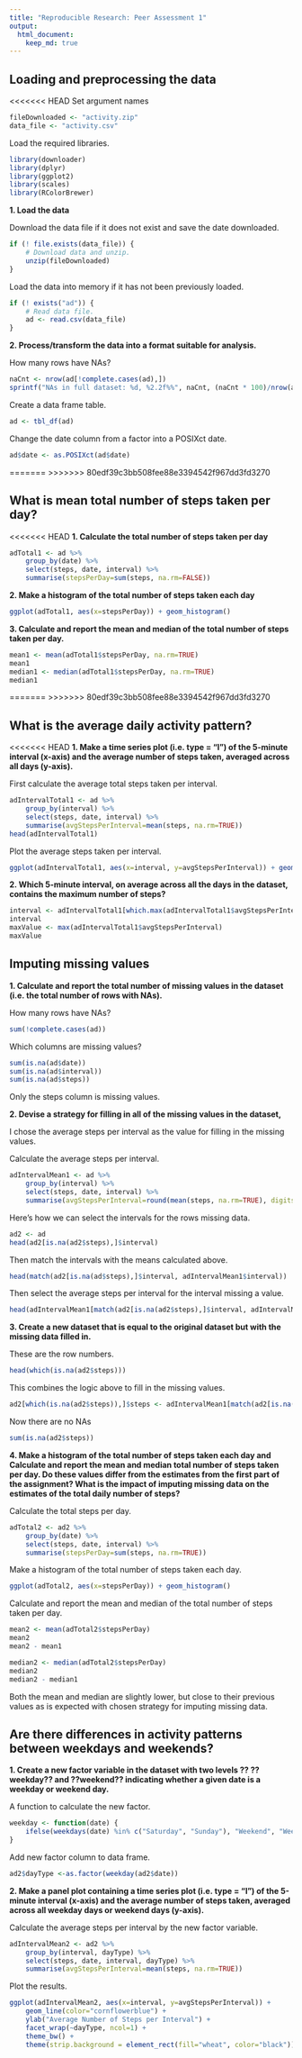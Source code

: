 ```yaml
---
title: "Reproducible Research: Peer Assessment 1"
output: 
  html_document:
    keep_md: true
---
```



## Loading and preprocessing the data

<<<<<<< HEAD
Set argument names
```r
fileDownloaded <- "activity.zip"
data_file <- "activity.csv"
```

Load the required libraries.
```r
library(downloader)
library(dplyr)
library(ggplot2)
library(scales)
library(RColorBrewer)
```


**1. Load the data**

Download the data file if it does not exist and save the date downloaded.
```r
if (! file.exists(data_file)) {
    # Download data and unzip.
    unzip(fileDownloaded)
}
```
    
Load the data into memory if it has not been previously loaded.
```r
if (! exists("ad")) {
    # Read data file.
    ad <- read.csv(data_file)
}
```


**2. Process/transform the data into a format suitable for analysis.**

How many rows have NAs?
```r
naCnt <- nrow(ad[!complete.cases(ad),])
sprintf("NAs in full dataset: %d, %2.2f%%", naCnt, (naCnt * 100)/nrow(ad))
```

Create a data frame table.
```r
ad <- tbl_df(ad)
```

Change the date column from a factor into a POSIXct date.
```r
ad$date <- as.POSIXct(ad$date)
```
=======
>>>>>>> 80edf39c3bb508fee88e3394542f967dd3fd3270


## What is mean total number of steps taken per day?

<<<<<<< HEAD
**1. Calculate the total number of steps taken per day**
```r
adTotal1 <- ad %>%
    group_by(date) %>% 
    select(steps, date, interval) %>%
    summarise(stepsPerDay=sum(steps, na.rm=FALSE))
```


**2. Make a histogram of the total number of steps taken each day**
```r
ggplot(adTotal1, aes(x=stepsPerDay)) + geom_histogram()
```


**3. Calculate and report the mean and median of the total number of steps taken per day.**
```r
mean1 <- mean(adTotal1$stepsPerDay, na.rm=TRUE)
mean1
median1 <- median(adTotal1$stepsPerDay, na.rm=TRUE)
median1
```
=======
>>>>>>> 80edf39c3bb508fee88e3394542f967dd3fd3270


## What is the average daily activity pattern?

<<<<<<< HEAD
**1. Make a time series plot (i.e. type = "l") of the 5-minute interval (x-axis) and the average number of steps taken, averaged across all days (y-axis).**

First calculate the average total steps taken per interval.
```r
adIntervalTotal1 <- ad %>%
    group_by(interval) %>% 
    select(steps, date, interval) %>%
    summarise(avgStepsPerInterval=mean(steps, na.rm=TRUE))
head(adIntervalTotal1)
```

Plot the average steps taken per interval.
```r
ggplot(adIntervalTotal1, aes(x=interval, y=avgStepsPerInterval)) + geom_line()
```

**2. Which 5-minute interval, on average across all the days in the dataset, contains the maximum number of steps?**

```r
interval <- adIntervalTotal1[which.max(adIntervalTotal1$avgStepsPerInterval), 1]
interval
maxValue <- max(adIntervalTotal1$avgStepsPerInterval)
maxValue
```

## Imputing missing values

**1. Calculate and report the total number of missing values in the dataset (i.e. the total number of rows with NAs).**

How many rows have NAs?
```r
sum(!complete.cases(ad))
```

Which columns are missing values?
```r
sum(is.na(ad$date))
sum(is.na(ad$interval))
sum(is.na(ad$steps))
```

Only the steps column is missing values.


**2. Devise a strategy for filling in all of the missing values in the dataset,**

I chose the average steps per interval as the value for filling in the missing values. 

Calculate the average steps per interval.
```r
adIntervalMean1 <- ad %>%
    group_by(interval) %>% 
    select(steps, date, interval) %>%
    summarise(avgStepsPerInterval=round(mean(steps, na.rm=TRUE), digits=0))
```

Here's how we can select the intervals for the rows missing data.
```r
ad2 <- ad
head(ad2[is.na(ad2$steps),]$interval)
```

Then match the intervals with the means calculated above.
```r
head(match(ad2[is.na(ad$steps),]$interval, adIntervalMean1$interval))
```

Then select the average steps per interval for the interval missing a value.
```r
head(adIntervalMean1[match(ad2[is.na(ad2$steps),]$interval, adIntervalMean1$interval), 2]$avgStepsPerInterval)
```

**3. Create a new dataset that is equal to the original dataset but with the missing data filled in.**

These are the row numbers.
```r
head(which(is.na(ad2$steps)))
```

This combines the logic above to fill in the missing values.
```r
ad2[which(is.na(ad2$steps)),]$steps <- adIntervalMean1[match(ad2[is.na(ad2$steps),]$interval, adIntervalMean1$interval), 2]$avgStepsPerInterval
```

Now there are no NAs
```r
sum(is.na(ad2$steps))
```


**4. Make a histogram of the total number of steps taken each day and Calculate and report the mean and median total number of steps taken per day. Do these values differ from the estimates from the first part of the assignment? What is the impact of imputing missing data on the estimates of the total daily number of steps?**

Calculate the total steps per day.
```r
adTotal2 <- ad2 %>%
    group_by(date) %>% 
    select(steps, date, interval) %>%
    summarise(stepsPerDay=sum(steps, na.rm=TRUE))
```

Make a histogram of the total number of steps taken each day.
```r
ggplot(adTotal2, aes(x=stepsPerDay)) + geom_histogram()
```

Calculate and report the mean and median of the total number of steps taken per day.
```r
mean2 <- mean(adTotal2$stepsPerDay)
mean2
mean2 - mean1

median2 <- median(adTotal2$stepsPerDay)
median2
median2 - median1
```

Both the mean and median are slightly lower, but close to their previous values as is expected with chosen strategy for imputing missing data.


## Are there differences in activity patterns between weekdays and weekends?

**1. Create a new factor variable in the dataset with two levels ?? ??weekday?? and ??weekend?? indicating whether a given date is a weekday or weekend day.**

A function to calculate the new factor.
```r
weekday <- function(date) {
    ifelse(weekdays(date) %in% c("Saturday", "Sunday"), "Weekend", "Weekday")
}
```

Add new factor column to data frame.
```r
ad2$dayType <-as.factor(weekday(ad2$date))
```

**2. Make a panel plot containing a time series plot (i.e. type = "l") of the 5-minute interval (x-axis) and the average number of steps taken, averaged across all weekday days or weekend days (y-axis).**

Calculate the average steps per interval by the new factor variable.
```r
adIntervalMean2 <- ad2 %>%
    group_by(interval, dayType) %>% 
    select(steps, date, interval, dayType) %>%
    summarise(avgStepsPerInterval=mean(steps, na.rm=TRUE))
```

Plot the results.
```r
ggplot(adIntervalMean2, aes(x=interval, y=avgStepsPerInterval)) +
    geom_line(color="cornflowerblue") +
    ylab("Average Number of Steps per Interval") +
    facet_wrap(~dayType, ncol=1) +
    theme_bw() +
    theme(strip.background = element_rect(fill="wheat", color="black"))
```





